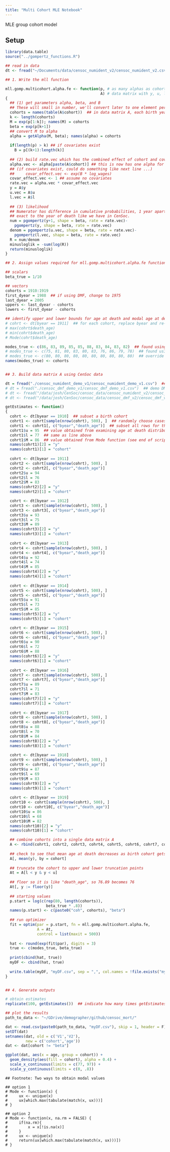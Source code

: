 ```yaml
---
title: "Multi Cohort MLE Notebook"
---
```


MLE group cohort model 

## Setup 

```r
library(data.table)
source("../gompertz_functions.R")

## read in data
dt <- fread("~/Documents/data/censoc_numident_v2/censoc_numident_v2.csv")

## 1. Write the mll function 

mll.gomp.multicohort.alpha.fe <- function(p, # as many alphas as cohorts, and 1 beta
                                          A) # data matrix with y, u, l, and covariates including cohort
{
  ## (1) get parameters alpha, beta, and B
  ## These will small in number, we'll convert later to one element per individual.
  cohorts = names(table(A$cohort))  ## in data matrix A, each birth year is a name is a cohort
  k <- length(cohorts)
  M = exp(p[1:k]); names(M) = cohorts
  beta = exp(p[k+1])
  ## convert M to alpha
  alpha = getAlpha(M, beta); names(alpha) = cohorts
  
  if(length(p) > k) ## if covariates exist
    B = p[(k+1):length(k)]
  
  ## (2) build rate.vec which has the combined effect of cohort and covariates, 1 element for each indiv
  alpha.vec <- alpha[paste(A$cohort)] ## this is now has one alpha for each individual
  ## (if covariates exist, could do something like next line ...)
  ##     covar_effect.vec <- exp(B * log_wages)
  covar_effect.vec <- 1 ## assume no covariates
  rate.vec = alpha.vec * covar_effect.vec
  y = A$y
  u.vec = A$u
  l.vec = A$l
  
  ## (3) likelihood
  ## Numerator has difference in cumulative probabilities, 1 year apart. This works with data that is
  ## exact to the year of death like we have in CenSoc.
  num = pgompertz(y+1, shape = beta, rate = rate.vec)-
    pgompertz(y, shape = beta, rate = rate.vec)
  denom = pgompertz(u.vec, shape = beta, rate = rate.vec)-
    pgompertz(l.vec, shape = beta, rate = rate.vec)
  R = num/denom
  minusloglik = -sum(log(R))
  return(minusloglik)
}


```


```r

## 2. Assign values required for mll.gomp.multicohort.alpha.fe function

## scalars
beta_true = 1/10

## vectors
cohorts = 1910:1919
first_dyear = 1988  ## if using DMF, change to 1975
last_dyear = 2005
uppers <- last_dyear - cohorts
lowers <- first_dyear - cohorts

## identify upper and lower bounds for age at death and modal age at death for each cohort
# cohrt <- dt[byear == 1911]  ## for each cohort, replace byear and re-run chunk; values go into getEstimates function
# max(cohrt$death_age)
# min(cohrt$death_age)
# Mode(cohrt$death_age)

modes_true <- c(86, 83, 89, 85, 85, 88, 83, 84, 83, 82)  ## found using Mode function (see bottom of script) on each cohort; values are SPECIFIC TO CENSOC_NUMIDENT_V1
# modes_true <- c(75, 81, 80, 83, 80, 83, 76, 86, 79, 78)  ## found using Mode function on each cohort; values are  SPECIFIC TO CENSOC_DMF_V1
# modes_true <- c(80, 80, 80, 80, 80, 80, 80, 80, 80, 80)  ## override example for comparison
names(modes_true) <- cohorts


## 3. Build data matrix A using CenSoc data

dt = fread("./censoc_numident_demo_v1/censoc_numident_demo_v1.csv")  ## demo Numident
# dt = fread("./censoc_dmf_demo_v1/censoc_dmf_demo_v1.csv")  ## demo DMF
# dt <- fread("/data/josh/CenSoc/censoc_data/censoc_numident_v2/censoc_numident_v2.csv")  ## full Numident
# dt <- fread("/data/josh/CenSoc/censoc_data/censoc_dmf_v2/censoc_dmf_v2.csv")  ## full DMF

getEstimates <- function()
{    
  cohrt <- dt[byear == 1910]  ## subset a birth cohort
  cohrt1 <- cohrt[sample(nrow(cohrt), 500), ]  ## randomly choose cases
  cohrt1 <- cohrt1[, c("byear","death_age")]  ## subset all rows for these two columns
  cohrt1$u = 95  ## value obtained from examining age at death distribution for full birth cohort
  cohrt1$l = 77  ## same as line above 
  cohrt1$M = 86  ## value obtained from Mode function (see end of script)
  names(cohrt1)[2] = "y"
  names(cohrt1)[1] = "cohort"
  
  cohrt <- dt[byear == 1911] 
  cohrt2 <- cohrt[sample(nrow(cohrt), 500), ] 
  cohrt2 <- cohrt2[, c("byear","death_age")]  
  cohrt2$u = 94  
  cohrt2$l = 76 
  cohrt2$M = 83
  names(cohrt2)[2] = "y"
  names(cohrt2)[1] = "cohort"

  cohrt <- dt[byear == 1912] 
  cohrt3 <- cohrt[sample(nrow(cohrt), 500), ] 
  cohrt3 <- cohrt3[, c("byear","death_age")]
  cohrt3$u = 93 
  cohrt3$l = 75 
  cohrt3$M = 89 
  names(cohrt3)[2] = "y"
  names(cohrt3)[1] = "cohort"
  
  cohrt <- dt[byear == 1913]
  cohrt4 <- cohrt[sample(nrow(cohrt), 500), ] 
  cohrt4 <- cohrt4[, c("byear","death_age")] 
  cohrt4$u = 92  
  cohrt4$l = 74 
  cohrt4$M = 85  
  names(cohrt4)[2] = "y"
  names(cohrt4)[1] = "cohort"
  
  cohrt <- dt[byear == 1914] 
  cohrt5 <- cohrt[sample(nrow(cohrt), 500), ] 
  cohrt5 <- cohrt5[, c("byear","death_age")]
  cohrt5$u = 91 
  cohrt5$l = 73
  cohrt5$M = 85
  names(cohrt5)[2] = "y"
  names(cohrt5)[1] = "cohort"

  cohrt <- dt[byear == 1915]
  cohrt6 <- cohrt[sample(nrow(cohrt), 500), ]
  cohrt6 <- cohrt6[, c("byear","death_age")]
  cohrt6$u = 90
  cohrt6$l = 72
  cohrt6$M = 88
  names(cohrt6)[2] = "y"
  names(cohrt6)[1] = "cohort"
  
  cohrt <- dt[byear == 1916]
  cohrt7 <- cohrt[sample(nrow(cohrt), 500), ]
  cohrt7 <- cohrt7[, c("byear","death_age")]
  cohrt7$u = 89
  cohrt7$l = 71
  cohrt7$M = 83
  names(cohrt7)[2] = "y"
  names(cohrt7)[1] = "cohort"
  
  cohrt <- dt[byear == 1917]
  cohrt8 <- cohrt[sample(nrow(cohrt), 500), ]
  cohrt8 <- cohrt8[, c("byear","death_age")]
  cohrt8$u = 88
  cohrt8$l = 70
  cohrt8$M = 84
  names(cohrt8)[2] = "y"
  names(cohrt8)[1] = "cohort"
  
  cohrt <- dt[byear == 1918]
  cohrt9 <- cohrt[sample(nrow(cohrt), 500), ]
  cohrt9 <- cohrt9[, c("byear","death_age")]
  cohrt9$u = 87
  cohrt9$l = 69
  cohrt9$M = 83
  names(cohrt9)[2] = "y"
  names(cohrt9)[1] = "cohort"
  
  cohrt <- dt[byear == 1919]
  cohrt10 <- cohrt[sample(nrow(cohrt), 500), ]
  cohrt10 <- cohrt10[, c("byear","death_age")]
  cohrt10$u = 86
  cohrt10$l = 68
  cohrt10$M = 82
  names(cohrt10)[2] = "y"
  names(cohrt10)[1] = "cohort"

  ## combine cohorts into a single data matrix A
  A <- rbind(cohrt1, cohrt2, cohrt3, cohrt4, cohrt5, cohrt6, cohrt7, cohrt8, cohrt9, cohrt10)
  
  ## check to see that mean age at death decreases as birth cohort gets more recent
  A[, mean(y), by = cohort]
  
  ## truncate the cohort to upper and lower truncation points
  At = A[l < y & y < u]
  
  ## floor so it is like "death_age", so 76.89 becomes 76
  At[, y := floor(y)]
  
  ## starting values
  p.start = log(c(rep(80, length(cohorts)),
                  beta_true * .8))
  names(p.start) <- c(paste0("coh", cohorts), "beta")
  
  ## run optimizer
  fit = optim(par = p.start, fn = mll.gomp.multicohort.alpha.fe,
              A = At,
              control = list(maxit = 500))
  
  hat <- round(exp(fit$par), digits = 3)
  true <- c(modes_true, beta_true)
  
  print(cbind(hat, true))
  myDF <- cbind(hat, true)
  
  write.table(myDF, "myDF.csv", sep = ",", col.names = !file.exists("myDF.csv"), append = T)
}


## 4. Generate outputs

# obtain estimates
replicate(100, getEstimates())  ## indicate how many times getEstimates function will loop

## plot the results
path_to_data <- "~/GDrive/demographer/github/censoc_mort/"

dat <- read.csv(paste0(path_to_data, "myDF.csv"), skip = 1, header = F)
setDT(dat)
setnames(dat, old = c('V1','V2'), 
         new = c('cohort','age'))
dat <- dat[cohort != "beta"]

ggplot(dat, aes(x = age, group = cohort)) +
  geom_density(aes(fill = cohort), alpha = 0.4) +
  scale_x_continuous(limits = c(77, 97)) +
  scale_y_continuous(limits = c(0, .8))

```

```
## Footnote: Two ways to obtain modal values

## option 1
# Mode <- function(x) {
#     ux <- unique(x)
#     ux[which.max(tabulate(match(x, ux)))]
# }

## option 2
# Mode <- function(x, na.rm = FALSE) {
#     if(na.rm){
#         x = x[!is.na(x)]
#     }
#     ux <- unique(x)
#     return(ux[which.max(tabulate(match(x, ux)))])
# }
```
